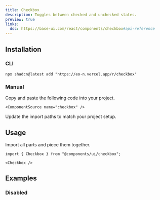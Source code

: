 ```yaml
---
title: Checkbox
description: Toggles between checked and unchecked states.
preview: true
links:
  doc: https://base-ui.com/react/components/checkbox#api-reference
---
```


<ComponentTabs name="checkbox-demo" />

## Installation

### CLI

```package-install
npx shadcn@latest add "https://eo-n.vercel.app/r/checkbox"
```

### Manual

<Steps>

  <Step>
    Copy and paste the following code into your project.

    <ComponentSource name="checkbox" />

  </Step>
  
  <Step>Update the import paths to match your project setup.</Step>

</Steps>

## Usage

Import all parts and piece them together.

```tsx
import { Checkbox } from "@components/ui/checkbox";
```

```tsx
<Checkbox />
```

## Examples

### Disabled

<ComponentTabs name="checkbox-disabled" />
